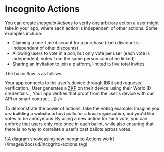 
# Incognito Actions

You can create _Incognito Actions_ to verify any arbitrary action a user might take in your app, where each action is independent of other actions. Some examples include:

-   Claiming a one-time discount for a purchase (each discount is independent of other discounts)
-   Allowing users to vote in a poll, but only vote per user (each vote is independent, votes from the same person cannot be linked)
-   Sharing an invitation to join a platform, limited to five total invites

The basic flow is as follows:

<div className="grid gap-y-4">
	<Steps
		borders
		steps={[
			<span>Your app connects to the user's device through IDKit and requests verification.</span>,
			<span>
				User generates a <a href="/advanced/zero-knowledge-proofs">ZKP</a> on their device, using their World ID
				credentials.
			</span>,
			<span>
				Your app verifies that proof from the user's device with our API or smart contract.
			</span>,
		]}
	/>
</div>

To demonstrate the power of actions, take the voting example. Imagine you are building a website to host polls for a local organization, but you'd like votes to be anonymous. By using a new action for each vote, you can enforce that users only vote once in each ballot, while also ensuring that there is no way to correlate a user's cast ballots across votes.

<Fence className="bg-gray-100">
	![A diagram showcasing how Incognito Actions work](/images/docs/id/incognito-actions.svg)
</Fence>